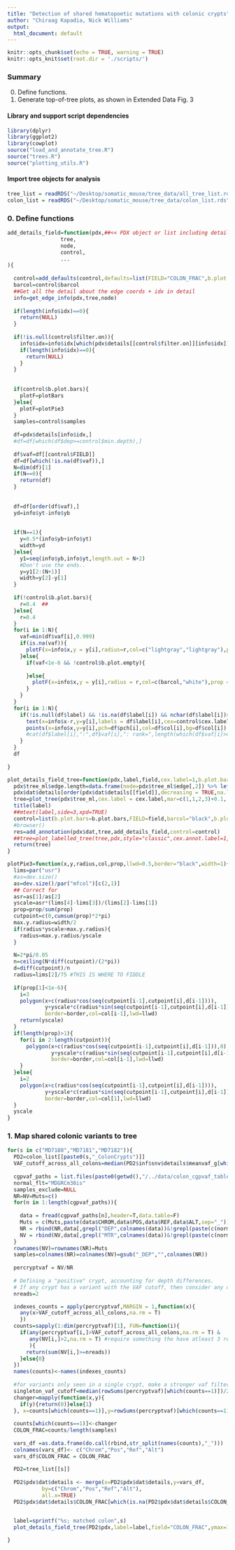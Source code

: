 ```yaml
---
title: "Detection of shared hematopoetic mutations with colonic crypts"
author: "Chiraag Kapadia, Nick Williams"
output:
  html_document: default
---
```


```r
knitr::opts_chunk$set(echo = TRUE, warning = TRUE)
knitr::opts_knit$set(root.dir = './scripts/')
```

### Summary

0.  Define functions.
1.  Generate top-of-tree plots, as shown in Extended Data Fig. 3

#### Library and support script dependencies

```r
library(dplyr)
library(ggplot2)
library(cowplot)
source("load_and_annotate_tree.R")
source("trees.R")
source("plotting_utils.R")

```

#### Import tree objects for analysis

```r
tree_list = readRDS("~/Desktop/somatic_mouse/tree_data/all_tree_list.rds")
colon_list = readRDS("~/Desktop/somatic_mouse/tree_data/colon_list.rds")
```

### 0. Define functions

```r
add_details_field=function(pdx,##<< PDX object or list including details matrix
                 tree,
                 node,
                 control,
                 ...
){
  
  control=add_defaults(control,defaults=list(FIELD="COLON_FRAC",b.plot.bars=FALSE))
  barcol=control$barcol
  ##Get all the detail about the edge coords + idx in detail
  info=get_edge_info(pdx,tree,node)
  
  if(length(info$idx)==0){
    return(NULL)
  }
  
  if(!is.null(control$filter.on)){
    info$idx=info$idx[which(pdx$details[[control$filter.on]][info$idx])]
    if(length(info$idx)==0){
      return(NULL)
    }
  }
  
  
  if(control$b.plot.bars){
    plotF=plotBars
  }else{
    plotF=plotPie3
  }
  samples=control$samples
  
  df=pdx$details[info$idx,]
  #df=df[which(df$dep>=control$min.depth),]
  
  df$vaf=df[[control$FIELD]]
  df=df[which(!is.na(df$vaf)),]
  N=dim(df)[1]
  if(N==0){
    return(df)
  }
  
  
  df=df[order(df$vaf),]
  yd=info$yt-info$yb
  
  
  if(N==1){
    y=0.5*(info$yb+info$yt)
    width=yd
  }else{
    y1=seq(info$yb,info$yt,length.out = N+2)
    #Don't use the ends..
    y=y1[2:(N+1)]
    width=y[2]-y[1]
  }
  
  if(!control$b.plot.bars){
    r=0.4  ##
  }else{
    r=0.4
  }
  for(i in 1:N){
    vaf=min(df$vaf[i],0.999)
    if(is.na(vaf)){
      plotF(x=info$x,y = y[i],radius=r,col=c("lightgray","lightgray"),prop=c(0,1),border="lightgray",width=width)
    }else{
      if(vaf<1e-6 && !control$b.plot.empty){
        
      }else{
        plotF(x=info$x,y = y[i],radius = r,col=c(barcol,"white"),prop = c(vaf,1-vaf),width = width)
      }
    }
  }
  for(i in 1:N){
    if(!is.null(df$label) && !is.na(df$label[i]) && nchar(df$label[i])>0){
      text(x=info$x-r,y=y[i],labels = df$label[i],cex=control$cex.label,pos=2,offset=0)
      points(x=info$x,y=y[i],pch=df$pch[i],col=df$col[i],bg=df$col[i])
      #cat(df$label[i],":",df$vaf[i],": rank=",length(which(df$vaf[i]>df$vaf))/length(df$vaf),":",df$vaf,"\n")
    }
  }
  df
  
}

plot_details_field_tree=function(pdx,label,field,cex.label=1,b.plot.bars=FALSE,lwd=1,b.plot.empty=TRUE,...){
  pdx$tree_ml$edge.length=data.frame(node=pdx$tree_ml$edge[,2]) %>% left_join(pdx$dat$details %>% group_by(node) %>% summarise(N=n())) %>% mutate(N=ifelse(is.na(N),0,N))  %>% pull(N)
  pdx$dat$details[order(pdx$dat$details[[field]],decreasing = TRUE,na.last = TRUE),]
  tree=plot_tree(pdx$tree_ml,cex.label = cex.label,mar=c(1,1,2,3)+0.1,...)
  title(label)
  ##mtext(label,side=3,xpd=TRUE)
  control=list(b.plot.bars=b.plot.bars,FIELD=field,barcol="black",b.plot.empty=b.plot.empty)
  #browser()
  res=add_annotation(pdx$dat,tree,add_details_field,control=control)
  ##tree=plot_labelled_tree(tree,pdx,style="classic",cex.annot.label=1,legpos="topleft")
  return(tree)
}

plotPie3=function(x,y,radius,col,prop,llwd=0.5,border="black",width=1){
  lims=par("usr")
  #as=dev.size()
  as=dev.size()/par("mfcol")[c(2,1)]
  ## Correct for 
  asr=as[1]/as[2]
  yscale=asr*(lims[4]-lims[3])/(lims[2]-lims[1])
  prop=prop/sum(prop)
  cutpoint=c(0,cumsum(prop)*2*pi)
  max.y.radius=width/2
  if(radius*yscale>max.y.radius){
    radius=max.y.radius/yscale
  }
  
  N=2*pi/0.05
  n=ceiling(N*diff(cutpoint)/(2*pi))
  d=diff(cutpoint)/n
  radius=lims[2]/75 #THIS IS WHERE TO FIDDLE
  
  if(prop[1]<1e-6){
    i=3
    polygon(x+c(radius*cos(seq(cutpoint[i-1],cutpoint[i],d[i-1]))),
            y+yscale*c(radius*sin(seq(cutpoint[i-1],cutpoint[i],d[i-1]))),
            border=border,col=col[i-1],lwd=llwd)
    return(yscale)
  }
  if(length(prop)>1){
    for(i in 2:length(cutpoint)){
      polygon(x+c(radius*cos(seq(cutpoint[i-1],cutpoint[i],d[i-1])),0),
              y+yscale*c(radius*sin(seq(cutpoint[i-1],cutpoint[i],d[i-1])),0),
              border=border,col=col[i-1],lwd=llwd)
    }
  }else{
    i=2
    polygon(x+c(radius*cos(seq(cutpoint[i-1],cutpoint[i],d[i-1]))),
            y+yscale*c(radius*sin(seq(cutpoint[i-1],cutpoint[i],d[i-1]))),
            border=border,col=col[1],lwd=llwd)
  }
  yscale
}
```

### 1. Map shared colonic variants to tree

```r
for(s in c("MD7180","MD7181","MD7182")){
  PD2=colon_list[[paste0(s,"_ColonCrypts")]]
  VAF_cutoff_across_all_colons=median(PD2$inf$snv$details$meanvaf_g[which(PD2$inf$snv$details$FILTER==0)])/1.9
  
  cgpvaf_paths = list.files(paste0(getwd(),"/../data/colon_cgpvaf_table/"),pattern=sprintf("%s.ANNOT.tsv",s),full.names = T,ignore.case=T)
  normal_flt="MDGRCm38is"
  samples_exclude=NULL
  NR=NV=Muts=c()
  for(n in 1:length(cgpvaf_paths)){
    
    data = fread(cgpvaf_paths[n],header=T,data.table=F)
    Muts = c(Muts,paste(data$CHROM,data$POS,data$REF,data$ALT,sep="_"))
    NR = rbind(NR,data[,grepl("DEP",colnames(data))&!grepl(paste(c(normal_flt,samples_exclude),collapse="|"),colnames(data))])
    NV = rbind(NV,data[,grepl("MTR",colnames(data))&!grepl(paste(c(normal_flt,samples_exclude),collapse="|"),colnames(data))])
  }
  rownames(NV)=rownames(NR)=Muts
  samples=colnames(NR)=colnames(NV)=gsub("_DEP","",colnames(NR))
  
  percryptvaf = NV/NR
  
  # Defining a "positive" crypt, accounting for depth differences.  
  # If any crypt has a variant with the VAF cutoff, then consider any crypt with >= n reads as positive.
  nreads=2

  indexes_counts = apply(percryptvaf,MARGIN = 1,function(x){
    any(x>VAF_cutoff_across_all_colons,na.rm = T)
    })
  counts=sapply(1:dim(percryptvaf)[1], FUN=function(i){
    if(any(percryptvaf[i,]>VAF_cutoff_across_all_colons,na.rm = T) &
       any(NV[i,]>2,na.rm = T) #require something tho have atleast 3 reads..
       ){
      return(sum(NV[i,]>=nreads))
    }else{0}
  })
  names(counts)<-names(indexes_counts)
 
  #for variants only seen in a single crypt, make a stronger vaf filter.. 
  singleton_vaf_cutoff=median(rowSums(percryptvaf)[which(counts==1)])/2
  changer=mapply(function(x,y){
    if(y){return(0)}else{1}
  }, x=counts[which(counts==1)],y=rowSums(percryptvaf)[which(counts==1)]<singleton_vaf_cutoff)
  
  counts[which(counts==1)]<-changer
  COLON_FRAC=counts/length(samples)
  
  vars_df =as.data.frame(do.call(rbind,str_split(names(counts),"_")))
  colnames(vars_df)<- c("Chrom","Pos","Ref","Alt")
  vars_df$COLON_FRAC = COLON_FRAC
  
  PD2=tree_list[[s]]
 
  PD2$pdx$dat$details <- merge(x=PD2$pdx$dat$details,y=vars_df, 
           by=c("Chrom","Pos","Ref","Alt"),
           all.x=TRUE)
  PD2$pdx$dat$details$COLON_FRAC[which(is.na(PD2$pdx$dat$details$COLON_FRAC))]<-0


  label=sprintf("%s; matched colon",s)
  plot_details_field_tree(PD2$pdx,label=label,field="COLON_FRAC",ymax=12/1.05,b.plot.empty = F)
  
}
```
